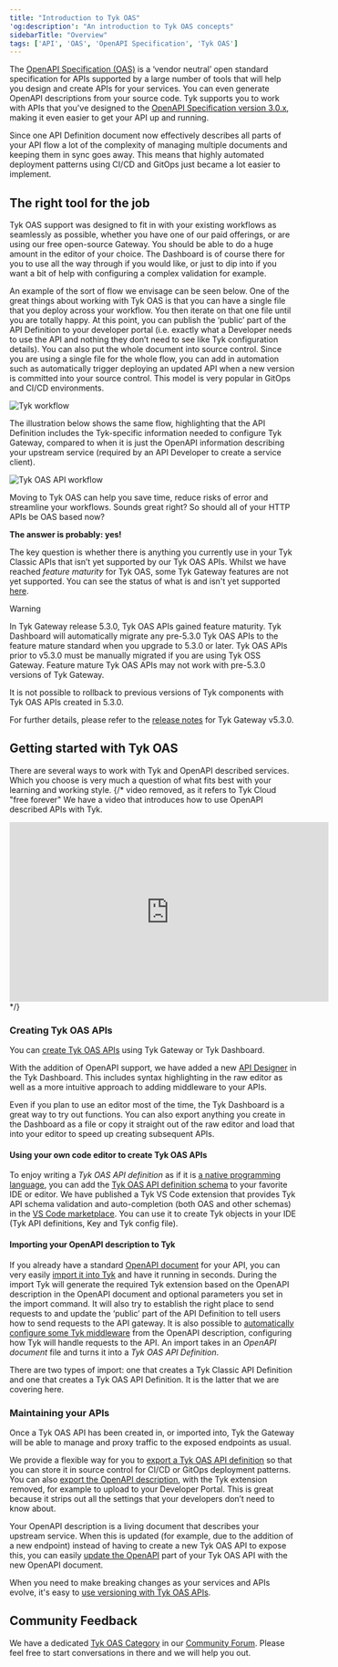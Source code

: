 ```yaml
---
title: "Introduction to Tyk OAS"
'og:description': "An introduction to Tyk OAS concepts"
sidebarTitle: "Overview"
tags: ['API', 'OAS', 'OpenAPI Specification', 'Tyk OAS']
---
```


The [OpenAPI Specification (OAS)](https://www.openapis.org) is a ‘vendor neutral’ open standard specification for APIs supported by a large number of tools that will help you design and create APIs for your services. You can even generate OpenAPI descriptions from your source code. Tyk supports you to work with APIs that you've designed to the [OpenAPI Specification version 3.0.x](https://spec.openapis.org/oas/v3.0.3), making it even easier to get your API up and running.

Since one API Definition document now effectively describes all parts of your API flow a lot of the complexity of managing multiple documents and keeping them in sync goes away. This means that highly automated deployment patterns using CI/CD and GitOps just became a lot easier to implement.

## The right tool for the job

Tyk OAS support was designed to fit in with your existing workflows as seamlessly as possible, whether you have one of our paid offerings, or are using our free open-source Gateway. You should be able to do a huge amount in the editor of your choice. The Dashboard is of course there for you to use all the way through if you would like, or just to dip into if you want a bit of help with configuring a complex validation for example. 

An example of the sort of flow we envisage can be seen below. One of the great things about working with Tyk OAS is that you can have a single file that you deploy across your workflow. You then iterate on that one file until you are totally happy. At this point, you can publish the ‘public’ part of the API Definition to your developer portal (i.e. exactly what a Developer needs to use the API and nothing they don’t need to see like Tyk configuration details). You can also put the whole document into source control. Since you are using a single file for the whole flow, you can add in automation such as automatically trigger deploying an updated API when a new version is committed into your source control. This model is very popular in GitOps and CI/CD environments.

<img src="/img/oas/diagram_oas-flow-1.png" alt="Tyk workflow" />

The illustration below shows the same flow, highlighting that the API Definition includes the Tyk-specific information needed to configure Tyk Gateway, compared to when it is just the OpenAPI information describing your upstream service (required by an API Developer to create a service client).

<img src="/img/oas/diagram_oas-flow-2.png" alt="Tyk OAS API workflow" />

Moving to Tyk OAS can help you save time, reduce risks of error and streamline your workflows. Sounds great right? So should all of your HTTP APIs be OAS based now? 

**The answer is probably: yes!**

The key question is whether there is anything you currently use in your Tyk Classic APIs that isn’t yet supported by our Tyk OAS APIs. Whilst we have reached *feature maturity* for Tyk OAS, some Tyk Gateway features are not yet supported. You can see the status of what is and isn't yet supported [here](/5.5/getting-started/using-oas-definitions/oas-reference).


<Warning>
Warning

In Tyk Gateway release 5.3.0, Tyk OAS APIs gained feature maturity. Tyk Dashboard will automatically migrate any pre-5.3.0 Tyk OAS APIs to the feature mature standard when you upgrade to 5.3.0 or later. Tyk OAS APIs prior to v5.3.0 must be manually migrated if you are using Tyk OSS Gateway. Feature mature Tyk OAS APIs may not work with pre-5.3.0 versions of Tyk Gateway.

It is not possible to rollback to previous versions of Tyk components with Tyk OAS APIs created in 5.3.0.

For further details, please refer to the [release notes](/5.5/product-stack/tyk-gateway/release-notes/version-5.3.md) for Tyk Gateway v5.3.0.
</Warning>


## Getting started with Tyk OAS

There are several ways to work with Tyk and OpenAPI described services. Which you choose is very much a question of what fits best with your learning and working style.
{/* video removed, as it refers to Tyk Cloud "free forever"
We have a video that introduces how to use OpenAPI described APIs with Tyk.

<iframe width="560" height="315" src="https://www.youtube.com/embed/lFxvpCSK9iA" frameborder="0" allow="accelerometer; autoplay; clipboard-write; encrypted-media; gyroscope; picture-in-picture" allowfullscreen></iframe> */}

### Creating Tyk OAS APIs

You can [create Tyk OAS APIs](/5.5/getting-started/using-oas-definitions/create-an-oas-api) using Tyk Gateway or Tyk Dashboard.

With the addition of OpenAPI support, we have added a new [API Designer](/5.5/getting-started/using-oas-definitions/create-an-oas-api#tutorial-3-create-a-tyk-oas-api-using-the-tyk-dashboard-gui) in the Tyk Dashboard. This includes syntax highlighting in the raw editor as well as a more intuitive approach to adding middleware to your APIs.


<Note>
Even if you plan to use an editor most of the time, the Tyk Dashboard is a great way to try out functions. You can also export anything you create in the Dashboard as a file or copy it straight out of the raw editor and load that into your editor to speed up creating subsequent APIs.
</Note>


#### Using your own code editor to create Tyk OAS APIs

To enjoy writing a *Tyk OAS API definition* as if it is [a native programming language](https://tyk.io/blog/get-productive-with-the-tyk-intellisense-extension/), you can add the [Tyk OAS API definition schema](https://raw.githubusercontent.com/TykTechnologies/tyk-schemas/main/JSON/draft-04/schema_TykOasApiDef_3.0.x.json) to your favorite IDE or editor. We have published a Tyk VS Code extension that provides Tyk API schema validation and auto-completion (both OAS and other schemas) in the [VS Code marketplace](https://marketplace.visualstudio.com/items?itemName=TykTechnologiesLimited.tyk-schemas). You can use it to create Tyk objects in your IDE (Tyk API definitions, Key and Tyk config file).

#### Importing your OpenAPI description to Tyk

If you already have a standard [OpenAPI document](/5.5/getting-started/using-oas-definitions/oas-glossary#openapi-document) for your API, you can very easily [import it into Tyk](/5.5/getting-started/using-oas-definitions/import-an-oas-api) and have it running in seconds. During the import Tyk will generate the required Tyk extension based on the OpenAPI description in the OpenAPI document and optional parameters you set in the import command. It will also try to establish the right place to send requests to and update the ‘public’ part of the API Definition to tell users how to send requests to the API gateway. It is also possible to [automatically configure some Tyk middleware](/5.5/api-management/manage-apis/tyk-oas-api-definition/tyk-oas-middleware) from the OpenAPI description, configuring how Tyk will handle requests to the API. An import takes in an *OpenAPI document* file and turns it into a *Tyk OAS API Definition*.


<Note>
There are two types of import: one that creates a Tyk Classic API Definition and one that creates a Tyk OAS API Definition. It is the latter that we are covering here.
</Note>


### Maintaining your APIs

Once a Tyk OAS API has been created in, or imported into, Tyk the Gateway will be able to manage and proxy traffic to the exposed endpoints as usual.

We provide a flexible way for you to [export a Tyk OAS API definition](/5.5/getting-started/using-oas-definitions/export-an-oas-api) so that you can store it in source control for CI/CD or GitOps deployment patterns. You can also [export the OpenAPI description](/5.5/getting-started/using-oas-definitions/export-an-oas-api#tutorial-2-export-just-the-openapi-document), with the Tyk extension removed, for example to upload to your Developer Portal. This is great because it strips out all the settings that your developers don’t need to know about.

Your OpenAPI description is a living document that describes your upstream service. When this is updated (for example, due to the addition of a new endpoint) instead of having to create a new Tyk OAS API to expose this, you can easily [update the OpenAPI](/5.5/getting-started/using-oas-definitions/update-an-oas-api) part of your Tyk OAS API with the new OpenAPI document.

When you need to make breaking changes as your services and APIs evolve, it's easy to [use versioning with Tyk OAS APIs](/5.5/getting-started/using-oas-definitions/versioning-an-oas-api).

## Community Feedback
 
We have a dedicated [Tyk OAS Category](https://community.tyk.io/c/oas/21) in our [Community Forum](https://community.tyk.io/). Please feel free to start conversations in there and we will help you out.